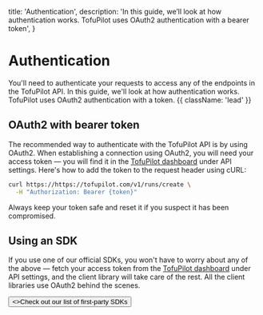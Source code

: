   title: 'Authentication',
  description:
    'In this guide, we’ll look at how authentication works. TofuPilot uses OAuth2 authentication with a bearer token',
}

# Authentication

You'll need to authenticate your requests to access any of the endpoints in the TofuPilot API. In this guide, we'll look at how authentication works. TofuPilot uses OAuth2 authentication with a token. {{ className: 'lead' }}

## OAuth2 with bearer token

The recommended way to authenticate with the TofuPilot API is by using OAuth2. When establishing a connection using OAuth2, you will need your access token — you will find it in the [TofuPilot dashboard](#) under API settings. Here's how to add the token to the request header using cURL:

```bash {{ title: 'Example request with bearer token' }}
curl https://https://tofupilot.com/v1/runs/create \
  -H "Authorization: Bearer {token}"
```

Always keep your token safe and reset it if you suspect it has been compromised.

## Using an SDK

If you use one of our official SDKs, you won't have to worry about any of the above — fetch your access token from the [TofuPilot dashboard](#) under API settings, and the client library will take care of the rest. All the client libraries use OAuth2 behind the scenes.

<div className="not-prose">
  <Button href="/sdks" variant="text" arrow="right">
    <>Check out our list of first-party SDKs</>
  </Button>
</div>
